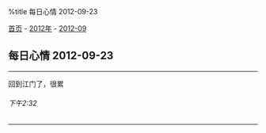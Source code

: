 %title 每日心情 2012-09-23

[[../../../index|首页]] - [[../index|2012年]] - [[index|2012-09]]
==每日心情 2012-09-23==
----
回到江门了，很累
======下午2:32======
----
